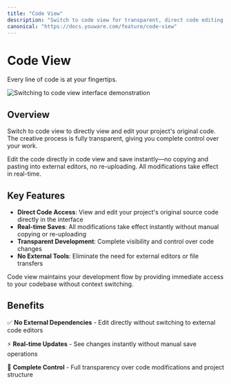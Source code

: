 ```yaml
---
title: "Code View"
description: "Switch to code view for transparent, direct code editing with instant saves. Edit your project's original code without external editors or re-uploading."
canonical: "https://docs.youware.com/feature/code-view"
---
```


# Code View

<Note>
  Every line of code is at your fingertips.
</Note>

![Switching to code view interface demonstration](/images/change_to_code_view.gif)

## Overview

Switch to code view to directly view and edit your project's original code. The creative process is fully transparent, giving you complete control over your work.

Edit the code directly in code view and save instantly—no copying and pasting into external editors, no re-uploading. All modifications take effect in real-time.

## Key Features

- **Direct Code Access**: View and edit your project's original source code directly in the interface
- **Real-time Saves**: All modifications take effect instantly without manual copying or re-uploading
- **Transparent Development**: Complete visibility and control over code changes
- **No External Tools**: Eliminate the need for external editors or file transfers

<Tip>
  Code view maintains your development flow by providing immediate access to your codebase without context switching.
</Tip>

## Benefits

✅ **No External Dependencies** - Edit directly without switching to external code editors

⚡ **Real-time Updates** - See changes instantly without manual save operations

🎯 **Complete Control** - Full transparency over code modifications and project structure